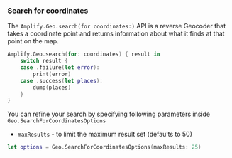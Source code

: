 ### Search for coordinates

The `Amplify.Geo.search(for coordinates:)` API is a reverse Geocoder that takes a coordinate point and returns information about what it finds at that point on the map.

```swift
Amplify.Geo.search(for: coordinates) { result in
    switch result {
    case .failure(let error):
        print(error)
    case .success(let places):
        dump(places)
    }
}
```

You can refine your search by specifying following parameters inside `Geo.SearchForCoordinatesOptions`
- `maxResults` - to limit the maximum result set (defaults to 50)

```swift
let options = Geo.SearchForCoordinatesOptions(maxResults: 25)
```
